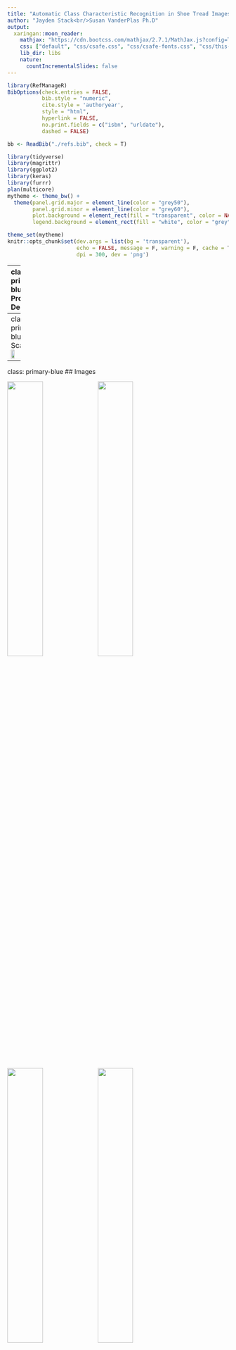 ```yaml
---
title: "Automatic Class Characteristic Recognition in Shoe Tread Images"
author: "Jayden Stack<br/>Susan VanderPlas Ph.D"
output:
  xaringan::moon_reader:
    mathjax: "https://cdn.bootcss.com/mathjax/2.7.1/MathJax.js?config=TeX-MML-AM_HTMLorMML"
    css: ["default", "css/csafe.css", "css/csafe-fonts.css", "css/this-presentation.css"]
    lib_dir: libs
    nature:
      countIncrementalSlides: false
---
```


<!-- class: inverse-blue, center, middle -->
<!-- # Deep Learning: The Approach of Last Resort -->


```r
library(RefManageR)
BibOptions(check.entries = FALSE,
           bib.style = "numeric",
           cite.style = 'authoryear',
           style = "html",
           hyperlink = FALSE,
           no.print.fields = c("isbn", "urldate"),
           dashed = FALSE)

bb <- ReadBib("./refs.bib", check = T)
```

```r
library(tidyverse)
library(magrittr)
library(ggplot2)
library(keras)
library(furrr)
plan(multicore)
mytheme <- theme_bw() +
  theme(panel.grid.major = element_line(color = "grey50"),
        panel.grid.minor = element_line(color = "grey60"),
        plot.background = element_rect(fill = "transparent", color = NA),
        legend.background = element_rect(fill = "white", color = "grey"))

theme_set(mytheme)
knitr::opts_chunk$set(dev.args = list(bg = 'transparent'),
                      echo = FALSE, message = F, warning = F, cache = T,
                      dpi = 300, dev = 'png')


```
---
class: primary-blue
## Project Description

.pull-left-40[
![Shoe Scanner Outside Setup](Images/2021-June-1.png)
].pull-right-60[
- Gather images of shoe soles from the population

- Identify features in the shoe sole patterns that make for a relatively unique description of the pattern

- Use pattern descriptions to characterize the types of shoes worn by a population

- May be useful to get a random match probability for forensic analysis
]

???

The goal of this project, in forensic space, is to develop a method for sampling and assessing which shoes are common in a local population. In order to do much of anything probabilistically with forensic shoe evidence, we need to understand the local population of potential suspects, but gathering that data is not something that has been feasible up until this point. The amazing engineering team at Iowa State has built a shoe scanner that serves kind of like a field camera in the wild. As people walk over the scanner, it takes pictures of the bottom of their shoes. At the same time, we are also working hard to ensure that the shoes are the only thing that is captured in the photo. 

The goal here is to then take the pictures we gather, identify features that describe the shoe tread pattern, and work with a basis of those pattern features to describe the local population. This may eventually help us calculate a random match probability between evidence at a crime scene and the local population.


---
class: primary-blue
## The Scanner
<img src="Images/2021-May-1.png" width = "30%"/><img src="Images/2021-August-2.png" width = "70%"/>

---
class: primary-blue
## Images

<img src="Images/pic1.jpg" width = "40%"/>
<img src="Images/pic2.jpg" width = "40%"/>
<img src="Images/pic4.jpg" width = "40%"/>
<img src="Images/pic5.jpg" width = "40%"/>


???

The scanner is able to detect the pressure being put on top of it, and then automatically take a photo of what is on top. As you might be able to notice, these images might have a little bit of reflection from either the lights in the room, or the camera itself. 

---
class: primary-blue
## Preface
- Before this scanner was built, there was no way to appropriately access raw images of shoe soles in nature.

- Previous work on this project, had been completed on images scraped from the Zappos website. 

- The difference is substantial!


<img src="Images/image1.jpg" width = "40%"/>
<img src="Images/image2.jpg" width = "40%"/>
<img src="Images/image3.jpg" width = "40%"/>
<img src="Images/image4.jpg" width = "40%"/>

???

As a preface to the brilliant work done by the engineers, all of the previous work that had been done on this project had been completed on images Zappos website via web scraping. While the details of the images are very clear, it is important to note that in nature, this is almost never the case. Everyone has different wear on the treads of their shoes which will make it more difficult to identify features on the bottoms of those shoes. Now that the scanner has been built, our data will now more likely mirror that of shoe images found in a forensic space. In the grander scheme of things, we now have data and the ability to collect data that can be utilized in court to show feature tendency in local populations. in Please check out the CSAFE booth where the scanner can be demonstrated and Dr. Rick Stone can answers questions that you may have. 
---
class: primary-blue
## Data

.pull-left[
#### Online Shopping Data

- Clearer images

- Huge amounts of data available

- Not representative of a local community

- Not representative of data quality from the scanner
].pull-right[
#### Shoe Scanner data

- Tread worn down, mud/dirt, glare from the scanner, outdoor lighting conditions

- Less data available     
$<300$ im/wk over the summer

- Representative of the local community

- **Plan**: Use to update a model trained on online shopping data by tuning the model weights
]

???

When we started the project, we only had the online shopping images; now we have scanner images as well, So the plan is to train a model on the online shopping data, and then tweak/update the model weights to account for reduced data quality with the shoe scanner data once we get enough data out of the scanner to label and fit a model. 

Some of you may be wondering why we're working with specific features of the shoe pattern instead of trying to identify the specific shoe models. There are many reasons -- first, there's no database of shoe patterns out there that match to specific shoe models. Different year models actually have different patterns, and some shoe sole patterns are shared across models. In addition, there are tons of knockoffs, and shared patterns across different brands of similar types of shoes. So in my opinion, at least, it's more productive to work with tread features and not worry about identifying specific brand/style/models of shoes. 

---
class:primary-blue
## Statistical Development

- We have been able to use machine learning to fit a model that would be able to identify some features of shoes--but with a fault.

- How are we able to decipher what is actually a circle? 

- The model created was able to detect circles in places that our eyes wouldn't.



???

The other half of the battle is being able to automatically identify which class characteristics are coming the images. We have been able to use machine learning techniques to fit a model but with flaws. The major flaw is how to know when the feature in question is actually present in the image. Most of us would be able to detect when there might be a circle in an image, but the model that has been trained is able to find circles where where we otherwise would not see them. 

---
class:primary-blue
## Results from the first run?
- Here is where I was thinking the pictures of the heatmaps go
    - could be a good segway into what we are doing now?



---

class:primary-blue
## Moving forward 

- We are currently working on utilizing slightly more advanced machine learning techniques to pin point labeled class characteristics on images. 

- The new model will be able to create a box around the feature in question and correctly predict an "objectness" score of that feature. 

    - That is, this feature inside this box is 99.987% a circle. 
    
    - We would be able to place a baseline measurement of how high of the percentage needs to be.
    
???

Using state-of-the-art machine learning techniques, the plan is to keep trying to fit a model that will give us what we want. After reading literature of the best methods of object-detection, 
---
class:primary-blue
## Results




---
class:primary-blue
## Questions

- You can visit the CSAFE booth for visual demonstration of the scanner. 

- Email me at jstack9@huskers.unl.edu for any questions regarding the staistical part of the project. 
- Thank you!

